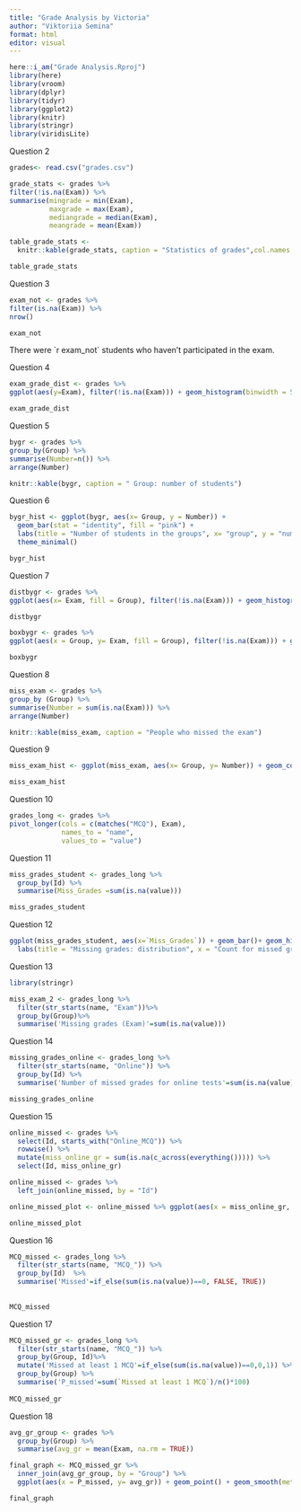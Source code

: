 ```yaml
---
title: "Grade Analysis by Victoria"
author: "Viktoriia Semina"
format: html
editor: visual
---
```


```r
here::i_am("Grade Analysis.Rproj")
library(here)
library(vroom)
library(dplyr)
library(tidyr)
library(ggplot2)
library(knitr)
library(stringr)
library(viridisLite)
```

Question 2

```r
grades<- read.csv("grades.csv")

grade_stats <- grades %>%
filter(!is.na(Exam)) %>%
summarise(mingrade = min(Exam),
          maxgrade = max(Exam),
          mediangrade = median(Exam),
          meangrade = mean(Exam))

table_grade_stats <-
  knitr::kable(grade_stats, caption = "Statistics of grades",col.names = c("min", "max", "median", "mean"))

table_grade_stats
```

Question 3

```r
exam_not <- grades %>%
filter(is.na(Exam)) %>%
nrow()

exam_not
```

There were \`r exam_not\` students who haven't participated in the exam.

Question 4

```r
exam_grade_dist <- grades %>%
ggplot(aes(y=Exam), filter(!is.na(Exam))) + geom_histogram(binwidth = 5, fill="pink") + labs( title= "Distribution of exam grades", y="grade", x= "freq") + coord_flip()

exam_grade_dist

```

Question 5

```r
bygr <- grades %>%
group_by(Group) %>%
summarise(Number=n()) %>%
arrange(Number)

knitr::kable(bygr, caption = " Group: number of students")

```

Question 6

```r
bygr_hist <- ggplot(bygr, aes(x= Group, y = Number)) +
  geom_bar(stat = "identity", fill = "pink") +
  labs(title = "Number of students in the groups", x= "group", y = "number") +
  theme_minimal()

bygr_hist

```

Question 7

```r
distbygr <- grades %>%
ggplot(aes(x= Exam, fill = Group), filter(!is.na(Exam))) + geom_histogram(binwidth = 1, position= "dodge", fill="pink", color= "maroon",) + labs(title = "Grades: distribution by groups", x = "greade", y= "freq") + theme_minimal()

distbygr

```

```r
boxbygr <- grades %>%
ggplot(aes(x = Group, y= Exam, fill = Group), filter(!is.na(Exam))) + geom_boxplot() + labs(title = "Grades: distribution by groups 2.0", y= "grade") + theme_minimal()

boxbygr

```

Question 8

```r
miss_exam <- grades %>%
group_by (Group) %>%
summarise(Number = sum(is.na(Exam))) %>%
arrange(Number)

knitr::kable(miss_exam, caption = "People who missed the exam")

```

Question 9

```r
miss_exam_hist <- ggplot(miss_exam, aes(x= Group, y= Number)) + geom_col(fill = "pink", color ="maroon") + labs(title = "People who missed the exam", x = "group", y = "number") +theme_minimal()

miss_exam_hist

```

Question 10

```r
grades_long <- grades %>%
pivot_longer(cols = c(matches("MCQ"), Exam),
             names_to = "name",
             values_to = "value")

```

Question 11

```r
miss_grades_student <- grades_long %>%
  group_by(Id) %>%
  summarise(Miss_Grades =sum(is.na(value)))

miss_grades_student
```

Question 12

```r
ggplot(miss_grades_student, aes(x=`Miss_Grades`)) + geom_bar()+ geom_histogram(binwidth = 1, fill = "pink", color = "maroon") +
  labs(title = "Missing grades: distribution", x = "Count for missed grades", y= "freq") + theme_minimal()

```

Question 13

```r
library(stringr)
```

```r
miss_exam_2 <- grades_long %>%
  filter(str_starts(name, "Exam"))%>%
  group_by(Group)%>%
  summarise('Missing grades (Exam)'=sum(is.na(value)))
```

Question 14

```r
missing_grades_online <- grades_long %>%
  filter(str_starts(name, "Online")) %>%
  group_by(Id) %>%
  summarise('Number of missed grades for online tests'=sum(is.na(value)))

missing_grades_online
```

Question 15

```r
online_missed <- grades %>%
  select(Id, starts_with("Online_MCQ")) %>%
  rowwise() %>%
  mutate(miss_online_gr = sum(is.na(c_across(everything())))) %>%
  select(Id, miss_online_gr)

online_missed <- grades %>%
  left_join(online_missed, by = "Id")

online_missed_plot <- online_missed %>% ggplot(aes(x = miss_online_gr, y= Exam)) + geom_smooth() + labs(title = "Exam grade vs missed online tests", x= "missing online tests", y= "grade of the exam") +theme_minimal()

online_missed_plot
```

Question 16

```r
MCQ_missed <- grades_long %>%
  filter(str_starts(name, "MCQ_")) %>%
  group_by(Id)  %>%
  summarise('Missed'=if_else(sum(is.na(value))==0, FALSE, TRUE))
  
  
MCQ_missed 
```

Question 17

```r
MCQ_missed_gr <- grades_long %>%
  filter(str_starts(name, "MCQ_")) %>%
  group_by(Group, Id)%>%
  mutate('Missed at least 1 MCQ'=if_else(sum(is.na(value))==0,0,1)) %>%
  group_by(Group) %>%
  summarise('P_missed'=sum(`Missed at least 1 MCQ`)/n()*100)
  
MCQ_missed_gr
```

Question 18

```r
avg_gr_group <- grades %>%
  group_by(Group) %>%
  summarise(avg_gr = mean(Exam, na.rm = TRUE))

final_graph <- MCQ_missed_gr %>%
  inner_join(avg_gr_group, by = "Group") %>%
  ggplot(aes(x = P_missed, y= avg_gr)) + geom_point() + geom_smooth(method = "lm", se = FALSE, color = "maroon") + labs(title = "The dependence of the final exam grade on missed online tests", x = "Missed MCQ grades (in %)", y = "Average exam grade") + theme_minimal()

final_graph

```
